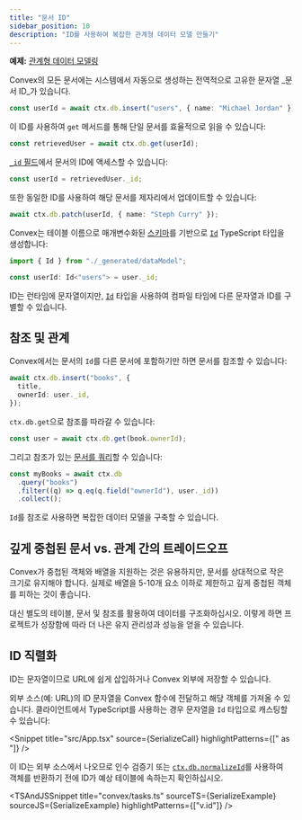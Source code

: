 ```yaml
---
title: "문서 ID"
sidebar_position: 10
description: "ID를 사용하여 복잡한 관계형 데이터 모델 만들기"
---
```



**예제:**
[관계형 데이터 모델링](https://github.com/get-convex/convex-demos/tree/main/relational-data-modeling)

Convex의 모든 문서에는 시스템에서 자동으로 생성하는 전역적으로 고유한 문자열 _문서 ID_가 있습니다.

```ts
const userId = await ctx.db.insert("users", { name: "Michael Jordan" });
```

이 ID를 사용하여 `get` 메서드를 통해 단일 문서를 효율적으로 읽을 수 있습니다:

```ts
const retrievedUser = await ctx.db.get(userId);
```

[`_id` 필드](/database/types.md#system-fields)에서 문서의 ID에 액세스할 수 있습니다:

```ts
const userId = retrievedUser._id;
```

또한 동일한 ID를 사용하여 해당 문서를 제자리에서 업데이트할 수 있습니다:

```ts
await ctx.db.patch(userId, { name: "Steph Curry" });
```

Convex는 테이블 이름으로 매개변수화된 [스키마](/database/schemas.mdx)를 기반으로 [`Id`](/generated-api/data-model#id) TypeScript 타입을 생성합니다:

```typescript
import { Id } from "./_generated/dataModel";

const userId: Id<"users"> = user._id;
```

ID는 런타임에 문자열이지만, [`Id`](/generated-api/data-model#id) 타입을 사용하여 컴파일 타임에 다른 문자열과 ID를 구별할 수 있습니다.

## 참조 및 관계

Convex에서는 문서의 `Id`를 다른 문서에 포함하기만 하면 문서를 참조할 수 있습니다:

```ts
await ctx.db.insert("books", {
  title,
  ownerId: user._id,
});
```

`ctx.db.get`으로 참조를 따라갈 수 있습니다:

```ts
const user = await ctx.db.get(book.ownerId);
```

그리고 참조가 있는 [문서를 쿼리](/database/reading-data/reading-data.mdx)할 수 있습니다:

```ts
const myBooks = await ctx.db
  .query("books")
  .filter((q) => q.eq(q.field("ownerId"), user._id))
  .collect();
```

`Id`를 참조로 사용하면 복잡한 데이터 모델을 구축할 수 있습니다.

## 깊게 중첩된 문서 vs. 관계 간의 트레이드오프

Convex가 중첩된 객체와 배열을 지원하는 것은 유용하지만, 문서를 상대적으로 작은 크기로 유지해야 합니다. 실제로 배열을 5-10개 요소 이하로 제한하고 깊게 중첩된 객체를 피하는 것이 좋습니다.

대신 별도의 테이블, 문서 및 참조를 활용하여 데이터를 구조화하십시오. 이렇게 하면 프로젝트가 성장함에 따라 더 나은 유지 관리성과 성능을 얻을 수 있습니다.

## ID 직렬화

ID는 문자열이므로 URL에 쉽게 삽입하거나 Convex 외부에 저장할 수 있습니다.

외부 소스(예: URL)의 ID 문자열을 Convex 함수에 전달하고 해당 객체를 가져올 수 있습니다. 클라이언트에서 TypeScript를 사용하는 경우 문자열을 `Id` 타입으로 캐스팅할 수 있습니다:

<Snippet
  title="src/App.tsx"
  source={SerializeCall}
  highlightPatterns={[" as "]}
/>

이 ID는 외부 소스에서 나오므로 인수 검증기 또는
[`ctx.db.normalizeId`](/api/interfaces/server.GenericDatabaseReader#normalizeid)를 사용하여
객체를 반환하기 전에 ID가 예상 테이블에 속하는지 확인하십시오.

<TSAndJSSnippet
  title="convex/tasks.ts"
  sourceTS={SerializeExample}
  sourceJS={SerializeExample}
  highlightPatterns={["v.id"]}
/>

<StackPosts query="document IDs" />
